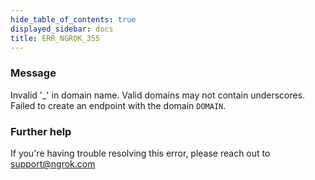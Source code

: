 ```yaml
---
hide_table_of_contents: true
displayed_sidebar: docs
title: ERR_NGROK_355
---
```




### Message

Invalid '\_' in domain name. Valid domains may not contain underscores. Failed to create an endpoint with the domain `DOMAIN`.

<ErrorDetails error="err_ngrok_355" />

### Further help

If you're having trouble resolving this error, please reach out to [support@ngrok.com](mailto:support@ngrok.com?subject=Help%20with%20ERR_NGROK_355)
